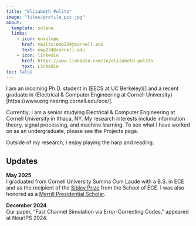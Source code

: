 ```yaml
---
title: "Elizabeth Polito"
image: "files/profile_pic.jpg"
about:
  template: solana
  links:
    - icon: envelope
      href: mailto:emp234@cornell.edu
      text: emp234@cornell.edu
    - icon: linkedin
      href: https://www.linkedin.com/in/elizabeth-polito
      text: Linkedin
toc: false
---
```


I am an incoming Ph.D. student in (EECS at UC Berkeley)[] and a recent graduate in (Electrical & Computer Engineering at Cornell University)[https://www.engineering.cornell.edu/ece/].

Currently, I am a senior studying Electrical & Computer Engineering at Cornell University in Ithaca, NY. My research interests include information theory, signal processing, and machine learning. To see what I have worked on as an undergraduate, please see the Projects page.

Outside of my research, I enjoy playing the harp and reading.

## Updates

**May 2025**  
I graduated from Cornell University Summa Cum Laude with a B.S. in ECE and as the recipient of the [Sibley Prize](https://www.engineering.cornell.edu/ece/major/undergraduate-awards/#:~:text=Sibley%20Prize,average%20over%20all%20four%20years) from the School of ECE. I was also honored as a [Merrill Presidential Scholar](https://scl.cornell.edu/about-scl/awards-funding/merrill-presidential-scholars-program).

**December 2024**  
Our paper, "Fast Channel Simulation via Error-Correcting Codes," appeared at NeurIPS 2024.  